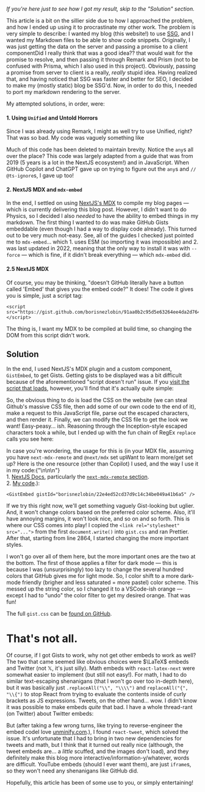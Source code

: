 *If you're here just to see how I got my result, skip to the "Solution" section.*

This article is a bit on the sillier side due to how I approached the problem, and how I ended up using it to procrastinate my other work. The problem is very simple to describe: I wanted my blog (this website!) to use [SSG](https://nextjs.org/docs/app), and I wanted my Markdown files to be able to show code snippets. Originally, I was just getting the data on the server and passing a promise to a client component<Footnote id="1">Did I really think that was a good idea??</Footnote> that would wait for the promise to resolve, and then passing it through Remark and Prism (not to be confused with Prisma, which I also used in this project). Obviously, passing a promise from server to client is a really, *really* stupid idea. Having realized that, and having noticed that SSG was faster and better for SEO, I decided to make my (mostly static) blog be SSG'd. Now, in order to do this, I needed to port my markdown rendering to the server.

My attempted solutions, in order, were:
#### 1. Using `Unified` and Untold Horrors

Since I was already using Remark, I might as well try to use Unified, right? That was so bad. My code was vaguely something like

<GistEmbed gistId="borisnezlobin/b1e3d40dabd0ebebc4b4e8391dee6f94" />

Much of this code has been deleted to maintain brevity. Notice the `any`s all over the place? This code was largely adapted from a guide that was from 2019 (5 years is a lot in the NextJS ecosystem!) and in JavaScript. When GitHub Copilot and ChatGPT gave up on trying to figure out the `any`s and `// @ts-ignore`s, I gave up too!

#### 2. NextJS MDX and `mdx-embed`

In the end, I settled on using [NextJS's MDX](https://nextjs.org/docs/app/building-your-application/configuring/mdx) to compile my blog pages — which is currently delivering this blog post. However, I didn't want to do Physics, so I decided I also *needed* to have the ability to embed things in my markdown. The first thing I wanted to do was make GitHub Gists embeddable (even though I had a way to display code already). This turned out to be very much not-easy. See, all of the guides I checked just pointed me to `mdx-embed`... which 1. uses ESM (so importing it was impossible) and 2. was last updated in 2022, meaning that the only way to install it was with `--force` — which is fine, if it didn't break everything — which `mdx-embed` did.

#### 2.5 NextJS MDX

Of course, you may be thinking, "doesn't GitHub literally have a button called 'Embed' that gives you the embed code?" It does! The code it gives you is simple, just a script tag:

```
<script src="https://gist.github.com/borisnezlobin/91aa0b2c95d5e63264ee4da2d7649fc9.js"></script>
```

The thing is, I want my MDX to be compiled at build time, so changing the DOM from this script didn't work.

## Solution

In the end, I used NextJS's MDX plugin and a custom component, `GistEmbed`, to get Gists. Getting gists to be displayed was a bit difficult because of the aforementioned "script doesn't run" issue. If you [visit the script that loads](https://gist.github.com/borisnezlobin/91aa0b2c95d5e63264ee4da2d7649fc9.js), however, you'll find that it's actually quite simple:

<GistEmbed gistId="borisnezlobin/02a02ca7cc57e3d7c10703bd893024e4" />

So, the obvious thing to do is load the CSS on the website (we can steal Github's massive CSS file, then add some of our own code to the end of it), make a request to this JavaScript file, parse out the escaped characters, and then render it. Finally, we can modify the CSS file to get the look we want! Easy-peasy... ish. Reasoning through the Inception-style escaped characters took a while, but I ended up with the fun chain of RegEx `replace` calls you see here:

<GistEmbed gistId="borisnezlobin/22e4ed52cd37d9c14c34be049a41b6a5" />

In case you're wondering, the usage for this is (in your MDX file, assuming you have `next-mdx-remote` and `@next/mdx` set up<Footnote id="2">Want to learn more/get set up? Here is the one resource (other than Copilot) I used, and the way I use it in my code:{"\n\n\n"}<br />1. [NextJS Docs](https://nextjs.org/docs/app/building-your-application/configuring/mdx), particularly the [`next-mdx-remote` section](https://nextjs.org/docs/app/building-your-application/configuring/mdx#remote-mdx).<br />2. [My code](https://github.com/borisnezlobin/website/blob/main/app/components/article-body.tsx).</Footnote>):

```tsx
<GistEmbed gistId="borisnezlobin/22e4ed52cd37d9c14c34be049a41b6a5" />
```

If we try this right now, we'll get something vaguely Gist-looking but uglier. And, it won't change colors based on the preferred color scheme. Also, it'll have annoying margins, it won't look nice, and so on and so forth. This is where our CSS comes into play! I copied the `<link rel="stylesheet" src="...">` from the first `document.write()` into `gist.css` and ran Prettier. After that, starting from line 2864, I started changing the more important styles.

<GistEmbed gistId="borisnezlobin/307e5e45c85b42a8269be0da26bde3a3" />

I won't go over all of them here, but the more important ones are the two at the bottom. The first of those applies a filter for dark mode — this is because I was (unsurprisingly) too lazy to change the several hundred colors that GitHub gives me for light mode. So, I color shift to a more dark-mode friendly (brigher and less saturated = more pastel) color scheme. This messed up the string color, so I changed it to a VSCode-ish orange — except I had to "undo" the color filter to get my desired orange. That was fun!

The full `gist.css` can be [found on GitHub](https://github.com/borisnezlobin/website/blob/main/app/styles/gist.css).

# That's not all.

Of course, if I got Gists to work, why not get other embeds to work as well? The two that came seemed like obvious choices were $\LaTeX$ embeds and Twitter (not $\mathbb{X}$, it's just silly). Math embeds with `react-latex-next` were somewhat easier to implement (but still not easy!). For math, I had to do similar text-escaping shenanigans (that I won't go over too in-depth here), but it was basically just `.replaceAll("\\", "\\\\")` and `replaceAll("{", "\\{")` to stop React from trying to evaluate the contents inside of curly brackets as JS expressions. Tweets, on the other hand... wow. I didn't know it was possible to make embeds *quite* that bad. I have a whole thread-rant (on Twitter) about Twitter embeds:

<Tweet tweetId="1817713386102428029" />

But (after taking a few wrong turns, like trying to reverse-engineer the embed code<Footnote id="3" >I love [unminify.com](https://unminify.com).</Footnote>), I found `react-tweet`, which solved the issue. It's unfortunate that I had to bring in two new dependencies for tweets and math, but I think that it turned out really nice (although, the tweet embeds are... a *little* scuffed, and the images don't load), and they definitely make this blog more interactive/information-y/whatever, words are difficult. YouTube embeds (should I ever want them), are just `iframe`s, so they won't need any shenanigans like GitHub did.

Hopefully, this article has been of some use to you, or simply entertaining!